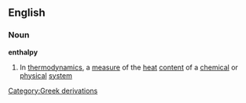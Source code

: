 ==English==
===Noun===
{{wikipedia}}
'''enthalpy'''
#{{physics}} In [[thermodynamics]], a [[measure]] of the [[heat]] [[content]] of a [[chemical]] or [[physical]] [[system]]
[[Category:Greek derivations]]